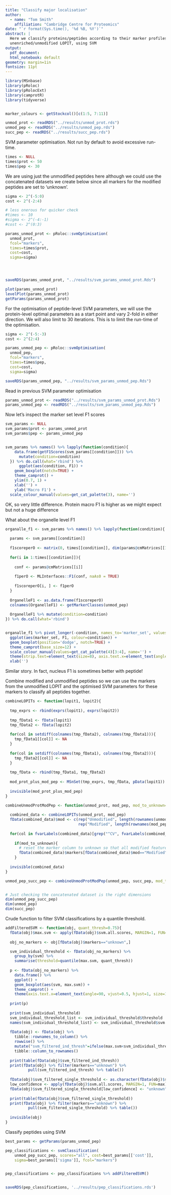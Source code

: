 ```yaml
---
title: "Classify major localisation"
author:
  - name: "Tom Smith"
    affiliation: "Cambridge Centre for Proteomics"
date: "`r format(Sys.time(), '%d %B, %Y')`"
abstract: | 
  Here we classify proteins/peptides according to their marker profiles in the
  unenriched/unmodified LOPIT, using SVM
output:
  pdf_document:
  html_notebook: default
geometry: margin=1in
fontsize: 11pt
---
```




```r
library(MSnbase)
library(pRoloc)
library(pRolocExt)
library(camprotR)
library(tidyverse)


marker_colours <- getStockcol()[c(1:5, 7:11)]
```

```r
unmod_prot <- readRDS("../results/unmod_prot.rds")
unmod_pep <- readRDS("../results/unmod_pep.rds")
succ_pep <- readRDS("../results/succ_pep.rds")

```




SVM parameter optimisation. Not run by default to avoid excessive run-time.


```r
times <- NULL
times$prot <- 50
times$pep <- 30

```

We are using just the unmodified peptides here although we could use the concatenated datasets we create below since all markers for the modified peptides are set to 'unknown'.
```r

sigma <- 2^(-5:0)
cost <- 2^(-2:4)

# less onerous for quicker check
#times <- 10
#sigma <- 2^(-4:-1)
#cost <- 2^(0:3)

params_unmod_prot <- pRoloc::svmOptimisation(
  unmod_prot,
  fcol="markers",
  times=times$prot,
  cost=cost,
  sigma=sigma)




saveRDS(params_unmod_prot, "../results/svm_params_unmod_prot.Rds")

plot(params_unmod_prot)
levelPlot(params_unmod_prot)
getParams(params_unmod_prot)


```

For the optimisation of peptide-level SVM parameters, we will use the protein-level optimal parameters as a start point and vary 2-fold in either direction. We will also limit to 30 iterations. This is to limit the run-time of the optimisation.
```r

sigma <- 2^(-5:-3)
cost <- 2^(2:4)

params_unmod_pep <- pRoloc::svmOptimisation(
  unmod_pep,
  fcol="markers",
  times=times$pep,
  cost=cost,
  sigma=sigma)

saveRDS(params_unmod_pep, "../results/svm_params_unmod_pep.Rds")
```


Read in previous SVM parameter optimisation
```r
params_unmod_prot <- readRDS("../results/svm_params_unmod_prot.Rds")
params_unmod_pep <- readRDS("../results/svm_params_unmod_pep.Rds")

```

Now let's inspect the marker set level F1 scores
```r
svm_params <- NULL
svm_params$prot <- params_unmod_prot
svm_params$pep <- params_unmod_pep


svm_params %>% names() %>% lapply(function(condition){
    data.frame(getF1Scores(svm_params[[condition]])) %>%
      mutate(condition=condition)
  }) %>% do.call(what='rbind') %>%
      ggplot(aes(condition, F1)) +
    geom_boxplot(notch=TRUE) +
    theme_camprot() +
    ylim(0.7, 1) +
    xlab('') +
    ylab('Macro F1') +
  scale_colour_manual(values=get_cat_palette(3), name='')
```

OK, so very little difference. Protein macro F1 is higher as we might expect but not a huge difference

What about the organelle level F1
```r

organalle_f1 <- svm_params %>% names() %>% lapply(function(condition){
  
  params <- svm_params[[condition]]
  
  f1scoreperO <- matrix(0, times[[condition]], dim(params@cmMatrices[[1]])[1])
  
  for(i in 1:times[[condition]]){
    
    conf <- params@cmMatrices[[i]]
    
    f1perO <- MLInterfaces::F1(conf, naAs0 = TRUE)
    
    f1scoreperO[i, ] <- f1perO
  }
  
  OrganelleF1 <- as.data.frame(f1scoreperO)
  colnames(OrganelleF1) <- getMarkerClasses(unmod_pep)
  
  OrganelleF1 %>% mutate(condition=condition) 
}) %>% do.call(what='rbind')


organalle_f1 %>% pivot_longer(-condition, names_to='marker_set', values_to='F1') %>%
  ggplot(aes(marker_set, F1, colour=condition)) +
  geom_boxplot(position='dodge', notch=TRUE) +
  theme_camprot(base_size=12) +
  scale_colour_manual(values=get_cat_palette(4)[3:4], name='') +
  theme(strip.text=element_text(size=8), axis.text.x=element_text(angle=45, hjust=1, vjust=1), aspect.ratio=0.2) +
  xlab('')
```  

Similar story. In fact, nucleus F1 is sometimes better with peptide!


Combine modified and unmodified peptides so we can use the markers from the unmodified LOPIT and the optimised SVM parameters for these markers to classify all peptides together.
```r
combineLOPITs <- function(lopit1, lopit2){
  
  tmp_exprs <- rbind(exprs(lopit1), exprs(lopit2))
  
  tmp_fData1 <- fData(lopit1)
  tmp_fData2 <- fData(lopit2)
  
  for(col in setdiff(colnames(tmp_fData2), colnames(tmp_fData1))){
    tmp_fData1[[col]] <- NA
  }
  
  for(col in setdiff(colnames(tmp_fData1), colnames(tmp_fData2))){
    tmp_fData2[[col]] <- NA
  }
  
  tmp_fData <- rbind(tmp_fData1, tmp_fData2)
  
  mod_prot_plus_mod_pep <- MSnSet(tmp_exprs, tmp_fData, pData(lopit1))
  
  invisible(mod_prot_plus_mod_pep)
}

combineUnmodProtModPep <- function(unmod_prot, mod_pep, mod_to_unknown=FALSE){
  
  combined_data <- combineLOPITs(unmod_prot, mod_pep)
  fData(combined_data)$mod <- c(rep("Unmodified", length(rownames(unmod_prot))),
                                rep("Modified", length(rownames(mod_pep))))
  
  for(col in fvarLabels(combined_data)[grep("^CV", fvarLabels(combined_data))])
    
    if(mod_to_unknown){
      # reset the marker column to unknown so that all modified features can be classified  
      fData(combined_data)$markers[fData(combined_data)$mod=="Modified"] <- "unknown"
    }
  
  invisible(combined_data)
}

unmod_pep_succ_pep <- combineUnmodProtModPep(unmod_pep, succ_pep, mod_to_unknown=TRUE)


# Just checking the concatenated dataset is the right dimensions
dim(unmod_pep_succ_pep)
dim(unmod_pep)
dim(succ_pep)
```
Crude function to filter SVM classifications by a quantile threshold.
```r
addFilteredSVM <- function(obj, quant_thresh=0.75){
  fData(obj)$max.svm <- apply(fData(obj)$svm.all.scores, MARGIN=1, FUN=max)
  
  obj_no_markers <- obj[fData(obj)$markers=="unknown",]

  svm_individual_threshold <- fData(obj_no_markers) %>%
    group_by(svm) %>%
    summarise(threshold=quantile(max.svm, quant_thresh))
    
  p <- fData(obj_no_markers) %>%
    data.frame() %>%
    ggplot() +
    geom_boxplot(aes(svm, max.svm)) +
    theme_camprot() +
    theme(axis.text.x=element_text(angle=90, vjust=0.5, hjust=1, size=10))
  
  print(p)
  
  print(svm_individual_threshold)
  svm_individual_threshold_list <- svm_individual_threshold$threshold
  names(svm_individual_threshold_list) <- svm_individual_threshold$svm
  
  fData(obj) <- fData(obj) %>%
    tibble::rownames_to_column() %>%
    rowwise() %>%
    mutate("svm_filtered_ind_thresh"=ifelse(max.svm<svm_individual_threshold_list[[svm]], "unknown", as.character(svm))) %>%
    tibble::column_to_rownames()
  
  print(table(fData(obj)$svm_filtered_ind_thresh))
  print(fData(obj) %>% filter(markers=="unknown") %>%
          pull(svm_filtered_ind_thresh) %>% table())
  
  fData(obj)$svm_filtered_single_threshold <- as.character(fData(obj)$svm)
  low_confidence <- apply(fData(obj)$svm.all.scores, MARGIN=1, FUN=max)<0.9
  fData(obj)$svm_filtered_single_threshold[low_confidence] <- "unknown"
  
  print(table(fData(obj)$svm_filtered_single_threshold))
  print(fData(obj) %>% filter(markers=="unknown") %>%
          pull(svm_filtered_single_threshold) %>% table())
  
  invisible(obj)
}


```

Classify peptides using SVM
```r

best_params <- getParams(params_unmod_pep)

pep_classifications <- svmClassification(
    unmod_pep_succ_pep, scores="all", cost=best_params[['cost']],
    sigma=best_params[['sigma']], fcol="markers")


pep_classifications <- pep_classifications %>% addFilteredSVM()


saveRDS(pep_classifications, '../results/pep_classifications.rds')
```


